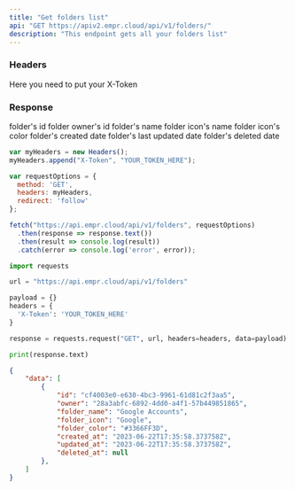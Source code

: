 ```yaml
---
title: "Get folders list"
api: "GET https://apiv2.empr.cloud/api/v1/folders/"
description: "This endpoint gets all your folders list"
---
```


### Headers

<ParamField body="X-Token" type="string" required>
  Here you need to put your X-Token
</ParamField>


### Response

<ResponseField name="id" type="string" >
  folder's id
</ResponseField>

<ResponseField name="owner" type="string" >
  folder owner's id
</ResponseField>

<ResponseField name="folder_name" type="string" >
  folder's name
</ResponseField>

<ResponseField name="folder_icon" type="string">
  folder icon's name
</ResponseField>

<ResponseField name="folder_color" type="string">
  folder icon's color
</ResponseField>

<ResponseField name="created_at" type="string">
  folder's created date
</ResponseField>

<ResponseField name="updated_at" type="string">
  folder's last updated date
</ResponseField>

<ResponseField name="deleted_ad" type="string or null">
  folder's deleted date
</ResponseField>

<RequestExample >

```js JavaScript
var myHeaders = new Headers();
myHeaders.append("X-Token", "YOUR_TOKEN_HERE");

var requestOptions = {
  method: 'GET',
  headers: myHeaders,
  redirect: 'follow'
};

fetch("https://api.empr.cloud/api/v1/folders", requestOptions)
  .then(response => response.text())
  .then(result => console.log(result))
  .catch(error => console.log('error', error));
```
```python Python
import requests

url = "https://api.empr.cloud/api/v1/folders"

payload = {}
headers = {
  'X-Token': 'YOUR_TOKEN_HERE'
}

response = requests.request("GET", url, headers=headers, data=payload)

print(response.text)
```

</RequestExample>

<ResponseExample>

```json Response
{
    "data": [
        {
            "id": "cf4003e0-e630-4bc3-9961-61d81c2f3aa5",
            "owner": "28a3abfc-6892-4dd0-a4f1-57b449851865",
            "folder_name": "Google Accounts",
            "folder_icon": "Google",
            "folder_color": "#3366FF3D",
            "created_at": "2023-06-22T17:35:58.373758Z",
            "updated_at": "2023-06-22T17:35:58.373758Z",
            "deleted_at": null
        },
    ]
}
```

</ResponseExample>
